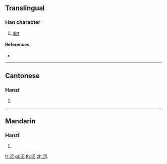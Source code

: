 {{character info/new}}
==Translingual==

===Han character===
{{Han char|rn=85|rad=水|as=07|sn=10|four=37132|canj=ESIP|ids=⿰氵忍}}

# [[dirt]]

====References====
* {{Han ref|kx=0626.170|dkj=17532|dj=1028.040|hdz=31636.070|uh=6D8A|ud=28042|bh=AF47|bd=44871}}

----

==Cantonese==

===Hanzi===
{{yue-hanzi|jyut=|y=nin5}}

# {{defn|lang=yue|sort=水07}}

----

==Mandarin==

===Hanzi===
{{cmn-hanzi|pin=[[niǎn]] ([[nian3]])|wg=nien<sup>3</sup>}}

# {{defn|lang=cmn|sort=水07}}

[[fr:涊]]
[[pl:涊]]
[[th:涊]]
[[zh:涊]]